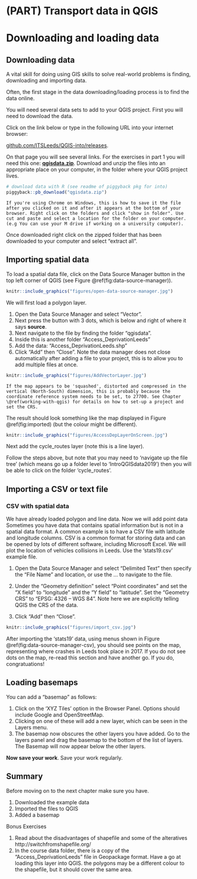 # (PART) Transport data in QGIS {-}


# Downloading and loading data {#data}

## Downloading data
A vital skill for doing using GIS skills to solve real-world problems is finding, downloading and importing data.

Often, the first stage in the data downloading/loading process is to find the data online. 

You will need several data sets to add to your QGIS project.  First you will need to download the data.  

Click on the link below or type in the following URL into your internet browser: 

[github.com/ITSLeeds/QGIS-into/releases](https://github.com/ITSLeeds/QGIS-intro/releases/tag/0.01).

On that page you will see several links.  For the exercises in part 1 you will need this one: [**qgisdata.zip**](https://github.com/ITSLeeds/QGIS-intro/releases/download/0.1.1/qgisdata.zip).
Download and unzip the files into an appropriate place on your computer, in the folder where your QGIS project lives.

```r
# download data with R (see readme of piggyback pkg for into)
piggyback::pb_download("qgisdata.zip")
```



```block2
If you're using Chrome on Windows, this is how to save it the file after you clicked on it and after it appears at the bottom of your browser. Right click on the folders and click "show in folder". Use cut and paste and select a location for the folder on your computer.  (e.g You can use your M drive if working on a university computer). 
```

Once downloaded right click on the zipped folder that has been downloaded to your computer and select "extract all".  


## Importing spatial data
To load a spatial data file, click on the Data Source Manager button in the top left corner of QGIS (see Figure \@ref(fig:data-source-manager)).

```r
knitr::include_graphics("figures/open-data-source-manager.jpg")
```


We will first load a polygon layer. 

1. Open the Data Source Manager and select “Vector”.  
1. Next press the button with 3 dots, which is below and right of where it says **source**.  
1. Next navigate to the file by finding the folder "qgisdata". 
1. Inside this is another folder "Access_DeprivationLeeds"
1. Add the data: "Access_DeprivationLeeds.shp"
1. Click “Add” then “Close”. Note the data manager does not close automatically after adding a file to your project, this is to allow you to add multiple files at once.

```r
knitr::include_graphics("figures/AddVectorLayer.jpg")
```

```block2
If the map appears to be 'squashed', distorted and compressed in the vertical (North-South) dimension, this is probably because the coordinate reference system needs to be set, to 27700. See Chapter \@ref(working-with-qgis) for details on how to set-up a project and set the CRS.
```

The result should look something like the map displayed in Figure \@ref(fig:imported) (but the colour might be different).

```r
knitr::include_graphics("figures/AccessDepLayerOnScreen.jpg")
```

Next add the cycle_routes layer (note this is a line layer).  

Follow the steps above, but note that you may need to 'navigate up the file tree' (which means go up a folder level to 'IntroQGISdata2019') then you will be able to click on the folder 'cycle_routes'.  



## Importing a CSV or text file

### CSV with spatial data

We have already loaded polygon and line data.  Now we will add point data
Sometimes you have data that contains spatial information but is not in a spatial data format.  A common example is to have a CSV file with latitude and longitude columns. CSV is a common format for storing data and can be opened by lots of different software, including Microsoft Excel. 
We will plot the location of vehicles collisions in Leeds.  Use the 'stats19.csv' example file.  

1. Open the Data Source Manager and select “Delimited Text” then specify the “File Name” and location, or use the … to navigate to the file.
1. Under the “Geometry definition” select “Point coordinates” and set the “X field” to “longitude” and the “Y field” to “latitude”.  Set the “Geometry CRS” to “EPSG: 4326 – WGS 84”.  Note here we are explicitly telling QGIS the CRS of the data.  

1. Click “Add” then “Close”.

```r
knitr::include_graphics("figures/import_csv.jpg")
```

After importing the 'stats19' data, using menus shown in Figure \@ref(fig:data-source-manager-csv), you should see points on the map, representing where crashes in Leeds took place in 2017.
If you do not see dots on the map, re-read this section and have another go.
If you do, congratuations!


## Loading basemaps

You can add a "basemap" as follows:  

1. Click on the 'XYZ Tiles' option in the Browser Panel. Options should include Google and OpenStreetMap.
1. Clicking on one of these will add a new layer, which can be seen in the Layers menu.
1. The basemap now obscures the other layers you have added.  Go to the layers panel and drag the basemap to the bottom of the list of layers.  The Basemap will now appear below the other layers.  


**Now save your work**. Save your work regularly.  


## Summary

Before moving on to the next chapter make sure you have.

1. Downloaded the example data
1. Imported the files to QGIS
3. Added a basemap

Bonus Exercises

1. Read about the disadvantages of shapefile and some of the alteratives http://switchfromshapefile.org/ 
2. In the course data folder, there is a copy of the "Access_DeprivationLeeds" file in Geopackage format.  Have a go at loading this layer into QGIS.  the polygons may be a different colour to the shapefile, but it should cover the same area.     



